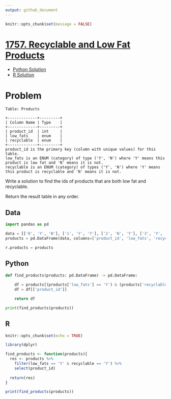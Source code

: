 ```yaml
---
output: github_document
---
```


```r
knitr::opts_chunk$set(message = FALSE)
```

# [1757. Recyclable and Low Fat Products](https://leetcode.com/problems/recyclable-and-low-fat-products/)

  * [Python Solution](#python)
  * [R Solution](#r)
  
# Problem

```
Table: Products

+-------------+---------+
| Column Name | Type    |
+-------------+---------+
| product_id  | int     |
| low_fats    | enum    |
| recyclable  | enum    |
+-------------+---------+
product_id is the primary key (column with unique values) for this table.
low_fats is an ENUM (category) of type ('Y', 'N') where 'Y' means this product is low fat and 'N' means it is not.
recyclable is an ENUM (category) of types ('Y', 'N') where 'Y' means this product is recyclable and 'N' means it is not.
```

Write a solution to find the ids of products that are both low fat and recyclable.

Return the result table in any order.

## Data

```python
import pandas as pd

data = [['0', 'Y', 'N'], ['1', 'Y', 'Y'], ['2', 'N', 'Y'], ['3', 'Y', 'Y'], ['4', 'N', 'N']]
products = pd.DataFrame(data, columns=['product_id', 'low_fats', 'recyclable']).astype({'product_id':'int64', 'low_fats':'category', 'recyclable':'category'})

r.products = products
```

## Python

```python
def find_products(products: pd.DataFrame) -> pd.DataFrame:
    
    df = products[(products['low_fats'] == 'Y') & (products['recyclable'] == 'Y')]
    df = df[['product_id']]

    return df

print(find_products(products))
```

## R

```r
knitr::opts_chunk$set(echo = TRUE)
```

```r
library(dplyr)

find_products <- function(products){
  res <- products %>%
    filter(low_fats == 'Y' & recyclable == 'Y') %>%
    select(product_id)
  
  return(res)
}

print(find_products(products))
```
